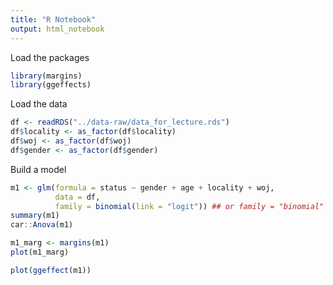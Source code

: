 ```yaml
---
title: "R Notebook"
output: html_notebook
---
```


Load the packages

```r
library(margins)
library(ggeffects)
```

Load the data

```r
df <- readRDS("../data-raw/data_for_lecture.rds") 
df$locality <- as_factor(df$locality)
df$woj <- as_factor(df$woj)
df$gender <- as_factor(df$gender)
```


Build a model

```r
m1 <- glm(formula = status ~ gender + age + locality + woj, 
          data = df, 
          family = binomial(link = "logit")) ## or family = "binomial"
summary(m1)
car::Anova(m1)
```

```r
m1_marg <- margins(m1)
plot(m1_marg)
```

```r
plot(ggeffect(m1))
```



